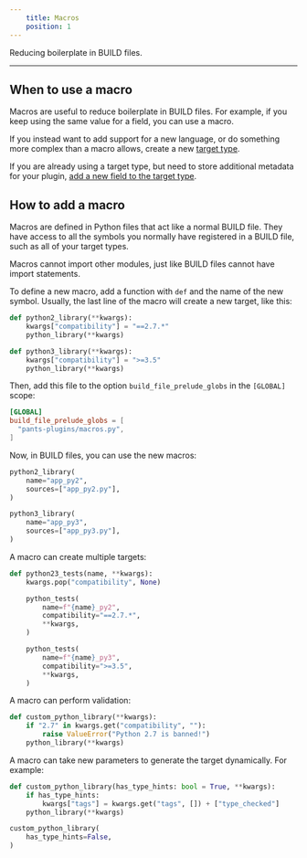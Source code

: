 ```yaml
---
    title: Macros
    position: 1
---
```



Reducing boilerplate in BUILD files.

---

## When to use a macro

Macros are useful to reduce boilerplate in BUILD files. For example, if you keep using the same value for a field, you can use a macro.

If you instead want to add support for a new language, or do something more complex than a macro allows, create a new [target type](doc:target-api-new-targets).

If you are already using a target type, but need to store additional metadata for your plugin, [add a new field to the target type](doc:target-api-extending-targets).

## How to add a macro

Macros are defined in Python files that act like a normal BUILD file. They have access to all the symbols you normally have registered in a BUILD file, such as all of your target types.

Macros cannot import other modules, just like BUILD files cannot have import statements.

To define a new macro, add a function with `def` and the name of the new symbol. Usually, the last line of the macro will create a new target, like this:

```python title="title="pants-plugins/macros.py""
def python2_library(**kwargs):
    kwargs["compatibility"] = "==2.7.*"
    python_library(**kwargs)

def python3_library(**kwargs):
    kwargs["compatibility"] = ">=3.5"
    python_library(**kwargs)
```

Then, add this file to the option `build_file_prelude_globs` in the `[GLOBAL]` scope:

```toml title="title="pants.toml""
[GLOBAL]
build_file_prelude_globs = [
  "pants-plugins/macros.py",
]
```

Now, in BUILD files, you can use the new macros:

```python title="title="project/BUILD""
python2_library(
    name="app_py2",
    sources=["app_py2.py"],
)

python3_library(
    name="app_py3",
    sources=["app_py3.py"],
)
```

A macro can create multiple targets:

```python title="title="pants-plugins/macros.py""
def python23_tests(name, **kwargs):
    kwargs.pop("compatibility", None)

    python_tests(
        name=f"{name}_py2",
        compatibility="==2.7.*",
        **kwargs,
    )

    python_tests(
        name=f"{name}_py3",
        compatibility=">=3.5",
        **kwargs,
    )

```

A macro can perform validation:

```python title="title="pants-plugins/macros.py""
def custom_python_library(**kwargs):
    if "2.7" in kwargs.get("compatibility", ""):
        raise ValueError("Python 2.7 is banned!")
    python_library(**kwargs)
```

A macro can take new parameters to generate the target dynamically. For example:

<Tabs>
<TabItem value="pants-plugins/macros.py" label="pants-plugins/macros.py">

```python
def custom_python_library(has_type_hints: bool = True, **kwargs):
    if has_type_hints:
        kwargs["tags"] = kwargs.get("tags", []) + ["type_checked"]
    python_library(**kwargs)
```

</TabItem>
<TabItem value="project/BUILD" label="project/BUILD">

```python
custom_python_library(
    has_type_hints=False,
)
```

</TabItem>
</Tabs>
